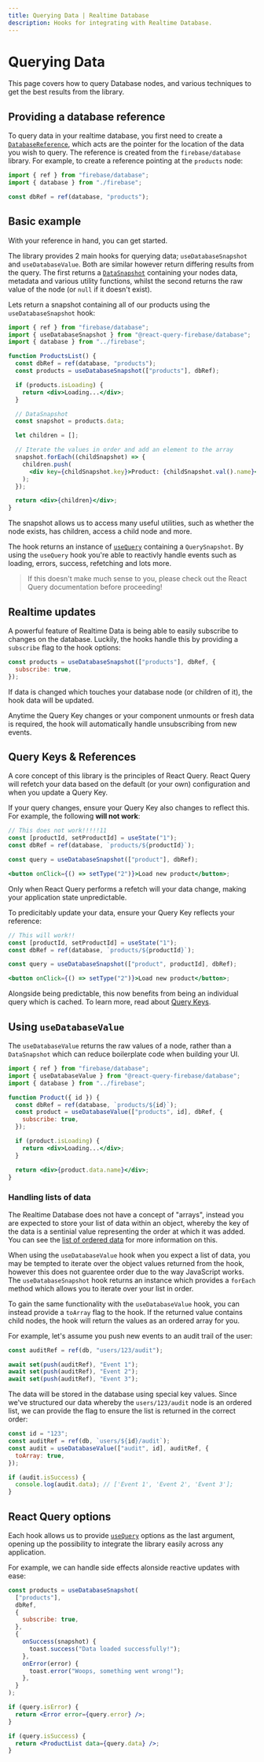 ```yaml
---
title: Querying Data | Realtime Database
description: Hooks for integrating with Realtime Database.
---
```


# Querying Data

This page covers how to query Database nodes, and various techniques
to get the best results from the library.

## Providing a database reference

To query data in your realtime database, you first need to create a [`DatabaseReference`](https://firebase.google.com/docs/reference/js/database.databasereference),
which acts are the pointer for the location of the data you wish to query. The reference is created from the
`firebase/database` library. For example, to create a reference pointing at the `products` node:

```js
import { ref } from "firebase/database";
import { database } from "./firebase";

const dbRef = ref(database, "products");
```

## Basic example

With your reference in hand, you can get started.

The library provides 2 main hooks for querying data; `useDatabaseSnapshot` and `useDatabaseValue`. Both
are similar however return differing results from the query. The first returns a
[`DataSnapshot`](https://firebase.google.com/docs/reference/js/database.datasnapshot) containing your nodes
data, metadata and various utility functions, whilst the second returns the raw value of the node (or `null` if it doesn't exist).

Lets return a snapshot containing all of our products using the `useDatabaseSnapshot` hook:

```jsx
import { ref } from "firebase/database";
import { useDatabaseSnapshot } from "@react-query-firebase/database";
import { database } from "../firebase";

function ProductsList() {
  const dbRef = ref(database, "products");
  const products = useDatabaseSnapshot(["products"], dbRef);

  if (products.isLoading) {
    return <div>Loading...</div>;
  }

  // DataSnapshot
  const snapshot = products.data;

  let children = [];

  // Iterate the values in order and add an element to the array
  snapshot.forEach((childSnapshot) => {
    children.push(
      <div key={childSnapshot.key}>Product: {childSnapshot.val().name}</div>
    );
  });

  return <div>{children}</div>;
}
```

The snapshot allows us to access many useful utilities, such as whether the node exists, has children,
access a child node and more.

The hook returns an instance of [`useQuery`](https://react-query.tanstack.com/reference/useQuery)
containing a `QuerySnapshot`. By using the `useQuery` hook you're able to reactivly handle events
such as loading, errors, success, refetching and lots more.

> If this doesn't make much sense to you, please check out the React Query documentation before proceeding!

## Realtime updates

A powerful feature of Realtime Data is being able to easily subscribe to changes on the database. Luckily,
the hooks handle this by providing a `subscribe` flag to the hook options:

```js
const products = useDatabaseSnapshot(["products"], dbRef, {
  subscribe: true,
});
```

If data is changed which touches your database node (or children of it), the hook data will be updated.

Anytime the Query Key changes or your component unmounts or fresh data is required,
the hook will automatically handle unsubscribing from new events.

## Query Keys & References

A core concept of this library is the principles of React Query. React Query will
refetch your data based on the default (or your own) configuration and when you update
a Query Key.

If your query changes, ensure your Query Key also changes to reflect this. For example,
the following **will not work**:

```jsx
// This does not work!!!!!11
const [productId, setProductId] = useState("1");
const dbRef = ref(database, `products/${productId}`);

const query = useDatabaseSnapshot(["product"], dbRef);

<button onClick={() => setType("2")}>Load new product</button>;
```

Only when React Query performs a refetch will your data change, making your application
state unpredictable.

To predicitably update your data, ensure your Query Key reflects your reference:

```jsx
// This will work!!
const [productId, setProductId] = useState("1");
const dbRef = ref(database, `products/${productId}`);

const query = useDatabaseSnapshot(["product", productId], dbRef);

<button onClick={() => setType("2")}>Load new product</button>;
```

Alongside being predictable, this now benefits from being an individual query
which is cached. To learn more, read about [Query Keys](https://react-query.tanstack.com/guides/query-keys).

## Using `useDatabaseValue`

The `useDatabaseValue` returns the raw values of a node, rather than a `DataSnapshot` which can reduce
boilerplate code when building your UI.

```jsx
import { ref } from "firebase/database";
import { useDatabaseValue } from "@react-query-firebase/database";
import { database } from "../firebase";

function Product({ id }) {
  const dbRef = ref(database, `products/${id}`);
  const product = useDatabaseValue(["products", id], dbRef, {
    subscribe: true,
  });

  if (product.isLoading) {
    return <div>Loading...</div>;
  }

  return <div>{product.data.name}</div>;
}
```

### Handling lists of data

The Realtime Database does not have a concept of "arrays", instead you are expected to store your list of
data within an object, whereby the key of the data is a sentinial value representing the order at which it was
added. You can see the [list of ordered data](https://firebase.google.com/docs/database/web/lists-of-data)
for more information on this.

When using the `useDatabaseValue` hook when you expect a list of data, you may be tempted to iterate over
the object values returned from the hook, however this does not guarentee order due to the way JavaScript works.
The `useDatabaseSnapshot` hook returns an instance which provides a `forEach` method which allows you to
iterate over your list in order.

To gain the same functionality with the `useDatabaseValue` hook, you can instead provide a `toArray` flag to the hook.
If the returned value contains child nodes, the hook will return the values as an ordered array for you.

For example, let's assume you push new events to an audit trail of the user:

```js
const auditRef = ref(db, "users/123/audit");

await set(push(auditRef), "Event 1");
await set(push(auditRef), "Event 2");
await set(push(auditRef), "Event 3");
```

The data will be stored in the database using special key values. Since we've structured our data
whereby the `users/123/audit` node is an ordered list, we can provide the flag to ensure the list is returned in the
correct order:

```js
const id = "123";
const auditRef = ref(db, `users/${id}/audit`);
const audit = useDatabaseValue(["audit", id], auditRef, {
  toArray: true,
});

if (audit.isSuccess) {
  console.log(audit.data); // ['Event 1', 'Event 2', 'Event 3'];
}
```

## React Query options

Each hook allows us to provide [`useQuery`](https://react-query.tanstack.com/reference/useQuery)
options as the last argument, opening up the possibility to integrate the library easily across
any application.

For example, we can handle side effects alonside reactive updates with ease:

```jsx
const products = useDatabaseSnapshot(
  ["products"],
  dbRef,
  {
    subscribe: true,
  },
  {
    onSuccess(snapshot) {
      toast.success("Data loaded successfully!");
    },
    onError(error) {
      toast.error("Woops, something went wrong!");
    },
  }
);

if (query.isError) {
  return <Error error={query.error} />;
}

if (query.isSuccess) {
  return <ProductList data={query.data} />;
}
```
